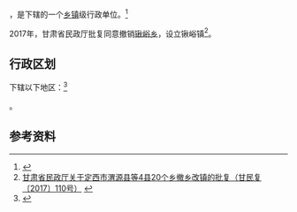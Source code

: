 {{中国乡级行政区|62/11/23/200/000}}

'''{{PAGENAMEBASE}}'''，是{{PRC admin/fullname|62/11/23/200/000|3}}下辖的一个[[乡镇|乡镇]]级行政单位。<ref>{{PRC admin/ref sgc|{{PRC admin/parent|62/11/23/200/000}}}}</ref>

2017年，甘肃省民政厅批复同意撤销[[锹峪乡|锹峪乡]]，设立锹峪镇<ref>[http://www.gsmz.gov.cn/articles/2017/08/23/article_3_112051_1.html 甘肃省民政厅关于定西市渭源县等4县20个乡撤乡改镇的批复（甘民复〔2017〕110号）] {{webarchive|url=https://web.archive.org/web/20170917171011/http://www.gsmz.gov.cn/articles/2017/08/23/article_3_112051_1.html |date=2017-09-17 }}</ref>。

== 行政区划 ==

{{PAGENAMEBASE}}下辖以下地区：<ref>{{PRC admin/ref sgc|62/11/23/200/000}}</ref>

{{PRC admin/children|62/11/23/200/000}}。

== 参考资料 ==

{{reflist}}

{{行政区划小作品}}
{{PRC admin/navcat|62/11/23/200/000}}